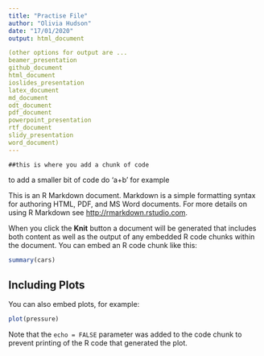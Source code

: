 ```yaml
---
title: "Practise File"
author: "Olivia Hudson"
date: "17/01/2020"
output: html_document

(other options for output are ... 
beamer_presentation
github_document
html_document
ioslides_presentation
latex_document
md_document
odt_document
pdf_document
powerpoint_presentation
rtf_document
slidy_presentation
word_document)
---
```


```
##this is where you add a chunk of code

```

to add a smaller bit of code do 'a+b' for example

This is an R Markdown document. Markdown is a simple formatting syntax for authoring HTML, PDF, and MS Word documents. For more details on using R Markdown see <http://rmarkdown.rstudio.com>.

When you click the **Knit** button a document will be generated that includes both content as well as the output of any embedded R code chunks within the document. You can embed an R code chunk like this:

```r
summary(cars)
```

## Including Plots

You can also embed plots, for example:

```r
plot(pressure)
```

Note that the `echo = FALSE` parameter was added to the code chunk to prevent printing of the R code that generated the plot.

